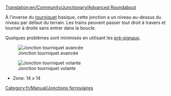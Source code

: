 [[Translation:en/Community/Junctionary/Advanced Roundabout]]

{{fr/Community/Junctionary/Menu de Croisements}}

À l'inverse du [[fr/Tournbiquet|tourniquet]] basique, cette jonction a un niveau au-dessus du niveau par défaut du terrain. Les trains peuvent passer tout droit à travers et tourner à droite sans entrer dans la boucle.

Quelques problèmes sont minimisés en utilisant les [[fr/Manual/Signaux#signaux-dependants|pré-signaux]].

[[File:en/Community/Junctionary/Advanced roundabout.png|center|frame|Jonction tourniquet avancée]]

{{fr/Community/Junctionary/Critère de jonction|Cher (par étapes)|2|1|0|0|1|0|1|0|1|1|2||Les trains en panne n'affectent qu'une ligne ou tous ceux tournant à gauche.|
*Peut gérer beaucoup de trains sur des trajets N-E ou S-O
*Les voies se séparent et seuls les trains allant à gauche doivent prendre le tourniquet
Conseils
*Pour permettre aux trains tournant à gauche d'aller à pleine vitesse sur le tourniquet, il est possible d'élargir le cercle, mais cela prend beaucoup de place
*Si vous faites aller le cercle intérieur dans l'autre sens (en modifiant bien sûr les diagonales de sortie et la direction des signaux), la capacité est augmentée au prix d'une perte de vitesse, car les trains arrivant là coupent juste à travers, au lieu d'avoir à faire tout le tourniquet comme ci-dessus
*Zone: 16 x 16
}}

[[File:en/Community/Junctionary/Flying roundabout.png|center|frame|Jonction tourniquet volante]]


*Zone: 14 x 14
[[Category:fr/Manual/Jonctions ferroviaires]]